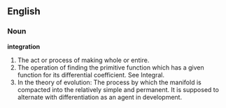 ==English==

===Noun===

'''integration'''

#The act or process of making whole or entire.
#The operation of finding the primitive function which has a given function for its differential coefficient. See Integral.
#In the theory of evolution: The process by which the manifold is compacted into the relatively simple and permanent. It is supposed to alternate with differentiation as an agent in development.